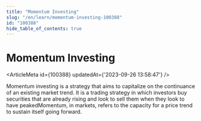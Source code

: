 ```yaml
---
title: "Momentum Investing"
slug: "/en/learn/momentum-investing-100388"
id: "100388"
hide_table_of_contents: true
---
```



# Momentum Investing

<ArticleMeta id={100388} updatedAt={'2023-09-26 13:58:47'} />
<div className='border-solid border-b border-t-0 my-4 border-[var(--ifm-color-gray-300)]' />

Momentum investing is a strategy that aims to capitalize on the continuance of an existing market trend. It is a trading strategy in which investors buy securities that are already rising and look to sell them when they look to have peakedMomentum, in markets, refers to the capacity for a price trend to sustain itself going forward.

